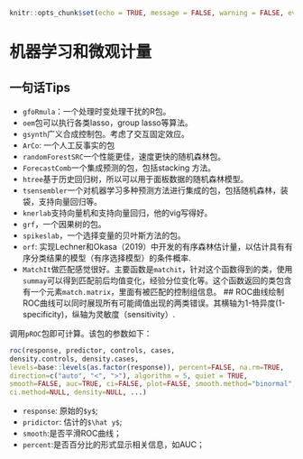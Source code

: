 ```r
knitr::opts_chunk$set(echo = TRUE, message = FALSE, warning = FALSE, eval = FALSE)
```
# 机器学习和微观计量 {#ML}
## 一句话Tips
- `gfoRmula`：一个处理时变处理干扰的R包。
- `oem`包可以执行各类lasso，group lasso等算法。
- `gsynth`广义合成控制包。考虑了交互固定效应。
- `ArCo`: 一个人工反事实的包
- `randomForestSRC`一个性能更佳，速度更快的随机森林包。
- `ForecastComb`一个集成预测的包，包括stacking 方法。
- `htree`基于历史回归树，所以可以用于面板数据的随机森林模型。
- `tsensembler`一个对机器学习多种预测方法进行集成的包，包括随机森林，装袋，支持向量回归等。
- `knerlab`支持向量机和支持向量回归，他的vig写得好。
- `grf`，一个因果树的包。
- `spikeslab`，一个选择变量的贝叶斯方法的包。
-  `orf`: 实现Lechner和Okasa（2019）中开发的有序森林估计量，以估计具有有序分类结果的模型（有序选择模型）的条件概率.
-  `MatchIt`做匹配感觉很好。主要函数是`matchit`，针对这个函数得到的类，使用`summay`可以得到匹配前后均值变化，经验分位变化等。这个函数返回的类包含有一个元素`match.matrix`，里面有被匹配的控制组信息。
## ROC曲线绘制
ROC曲线可以同时展现所有可能阈值出现的两类错误。其横轴为1-特异度(1-specificity)，纵轴为灵敏度（sensitivity）.

调用`pROC`包即可计算。该包的参数如下：
```r
roc(response, predictor, controls, cases,
density.controls, density.cases,
levels=base::levels(as.factor(response)), percent=FALSE, na.rm=TRUE,
direction=c("auto", "<", ">"), algorithm = 5, quiet = TRUE, 
smooth=FALSE, auc=TRUE, ci=FALSE, plot=FALSE, smooth.method="binormal",
ci.method=NULL, density=NULL, ...)
```
- `response`: 原始的`$y$`;
- `pridictor`: 估计的`$\hat y$`;
- `smooth`:是否平滑ROC曲线；
- `percent`:是否百分比的形式显示相关信息，如AUC；